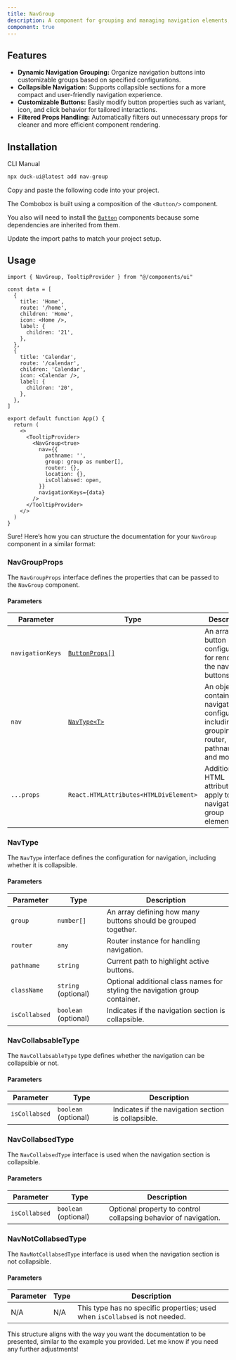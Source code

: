 ```yaml
---
title: NavGroup 
description: A component for grouping and managing navigation elements, supporting collapsibility. 
component: true
---
```


<ComponentPreview
  name="NavGroupMainDemo"
  description="A NavGroup"
  showSettings={true}
/>

## Features

- **Dynamic Navigation Grouping:** Organize navigation buttons into customizable groups based on specified configurations.
- **Collapsible Navigation:** Supports collapsible sections for a more compact and user-friendly navigation experience.
- **Customizable Buttons:** Easily modify button properties such as variant, icon, and click behavior for tailored interactions.
- **Filtered Props Handling:** Automatically filters out unnecessary props for cleaner and more efficient component rendering.

## Installation

<Tabs defaultValue="cli">

<TabsList>
  <TabsTrigger value="cli">CLI</TabsTrigger>
  <TabsTrigger value="manual">Manual</TabsTrigger>
</TabsList>
<TabsContent value="cli">

```bash
npx duck-ui@latest add nav-group 
```

</TabsContent>

<TabsContent value="manual">

<Steps>

<Step>Copy and paste the following code into your project.</Step>

<ComponentSource name="NavGroup" />

<Step>The Combobox is built using a composition of the `<Button/>` component.</Step>

<Step>You also will need to install the [`Button`](/docs/components/Command#installation) components because some dependencies
    are inherited from them.</Step>

<Step>Update the import paths to match your project setup.</Step>

</Steps>

</TabsContent>

</Tabs>

## Usage

```tsx
import { NavGroup, TooltipProvider } from "@/components/ui"
```

```tsx
const data = [
  {
    title: 'Home',
    route: '/home',
    children: 'Home',
    icon: <Home />,
    label: {
      children: '21',
    },
  },
  {
    title: 'Calendar',
    route: '/calendar',
    children: 'Calendar',
    icon: <Calendar />,
    label: {
      children: '20',
    },
  },
]

export default function App() {
  return (
    <>
      <TooltipProvider>
        <NavGroup<true>
          nav={{
            pathname: '',
            group: group as number[],
            router: {},
            location: {},
            isCollabsed: open,
          }}
          navigationKeys={data}
        />
      </TooltipProvider>
    </>
  )
}
```

Sure! Here’s how you can structure the documentation for your `NavGroup` component in a similar format:

### NavGroupProps

The `NavGroupProps` interface defines the properties that can be passed to the `NavGroup` component.

#### Parameters

| Parameter       | Type                                                | Description                                                                                   |
| --------------- | --------------------------------------------------- | --------------------------------------------------------------------------------------------- |
| `navigationKeys`| [`ButtonProps[]`](/docs/components/Button#buttonprops)                                     | An array of button configurations for rendering the navigation buttons.                       |
| `nav`           | [`NavType<T>`](#navtype)                            | An object containing navigation configuration, including groupings, router, pathname, and more.|
| `...props`      | `React.HTMLAttributes<HTMLDivElement>`              | Additional HTML attributes to apply to the navigation group element.                          |

### NavType

The `NavType` interface defines the configuration for navigation, including whether it is collapsible.

#### Parameters

| Parameter       | Type                                                | Description                                                                                   |
| --------------- | --------------------------------------------------- | --------------------------------------------------------------------------------------------- |
| `group`         | `number[]`                                          | An array defining how many buttons should be grouped together.                                |
| `router`        | `any`                                               | Router instance for handling navigation.                                                      |
| `pathname`      | `string`                                            | Current path to highlight active buttons.                                                     |
| `className`     | `string` (optional)                                 | Optional additional class names for styling the navigation group container.                   |
| `isCollabsed`   | `boolean` (optional)                                | Indicates if the navigation section is collapsible.                                           |

### NavCollabsableType

The `NavCollabsableType` type defines whether the navigation can be collapsible or not.

#### Parameters

| Parameter       | Type                                                | Description                                                                                   |
| --------------- | --------------------------------------------------- | --------------------------------------------------------------------------------------------- |
| `isCollabsed`   | `boolean` (optional)                                | Indicates if the navigation section is collapsible.                                           |

### NavCollabsedType

The `NavCollabsedType` interface is used when the navigation section is collapsible.

#### Parameters

| Parameter       | Type                                                | Description                                                                                   |
| --------------- | --------------------------------------------------- | --------------------------------------------------------------------------------------------- |
| `isCollabsed`   | `boolean` (optional)                                | Optional property to control collapsing behavior of navigation.                               |

### NavNotCollabsedType

The `NavNotCollabsedType` interface is used when the navigation section is not collapsible.

#### Parameters

| Parameter       | Type                                                | Description                                                                                   |
| --------------- | --------------------------------------------------- | --------------------------------------------------------------------------------------------- |
| N/A             | N/A                                                 | This type has no specific properties; used when `isCollabsed` is not needed.                  |

This structure aligns with the way you want the documentation to be presented, similar to the example you provided. Let me know if you need any further adjustments!
